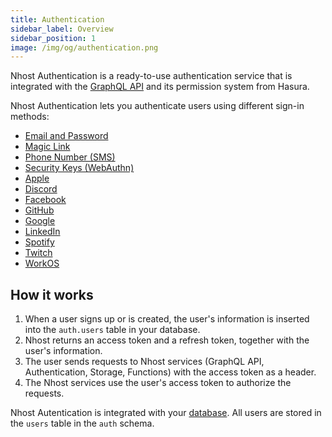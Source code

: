 ```yaml
---
title: Authentication
sidebar_label: Overview
sidebar_position: 1
image: /img/og/authentication.png
---
```


Nhost Authentication is a ready-to-use authentication service that is integrated with the [GraphQL API](/graphql) and its permission system from Hasura.

Nhost Authentication lets you authenticate users using different sign-in methods:

- [Email and Password](/authentication/sign-in-with-email-and-password)
- [Magic Link](/authentication/sign-in-with-magic-link)
- [Phone Number (SMS)](/authentication/sign-in-with-phone-number-sms)
- [Security Keys (WebAuthn)](/authentication/sign-in-with-phone-number-sms)
- [Apple](/authentication/sign-in-with-apple)
- [Discord](/authentication/sign-in-with-discord)
- [Facebook](/authentication/sign-in-with-facebook)
- [GitHub](/authentication/sign-in-with-github)
- [Google](/authentication/sign-in-with-google)
- [LinkedIn](/authentication/sign-in-with-linkedin)
- [Spotify](/authentication/sign-in-with-spotify)
- [Twitch](/authentication/sign-in-with-twitch)
- [WorkOS](/authentication/sign-in-with-workos)

## How it works

1. When a user signs up or is created, the user's information is inserted into the `auth.users` table in your database.
2. Nhost returns an access token and a refresh token, together with the user's information.
3. The user sends requests to Nhost services (GraphQL API, Authentication, Storage, Functions) with the access token as a header.
4. The Nhost services use the user's access token to authorize the requests.

Nhost Autentication is integrated with your [database](/database). All users are stored in the `users` table in the `auth` schema.
